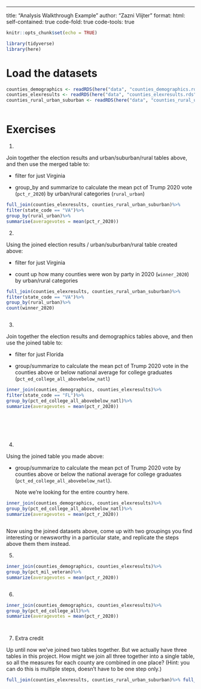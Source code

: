 ---
title: "Analysis Walkthrough Example"
author: "Zazni Vlijter"
format:
  html:
    self-contained: true
    code-fold: true
    code-tools: true
    
```r
knitr::opts_chunk$set(echo = TRUE)

library(tidyverse)
library(here)

```

# Load the datasets

```r

counties_demographics <- readRDS(here("data", "counties_demographics.rds"))
counties_elexresults <- readRDS(here("data", "counties_elexresults.rds"))
counties_rural_urban_suburban <- readRDS(here("data", "counties_rural_urban_suburban.rds"))



```

# Exercises

1)  

Join together the election results and urban/suburban/rural tables above, and then use the merged table to:

-   filter for just Virginia

-   group_by and summarize to calculate the mean pct of Trump 2020 vote (`pct_r_2020`) by urban/rural categories (`rural_urban`)

```r
full_join(counties_elexresults, counties_rural_urban_suburban)%>%
filter(state_code == "VA")%>% 
group_by(rural_urban)%>%
summarise(averagevotes = mean(pct_r_2020))

```

2)  

Using the joined election results / urban/suburban/rural table created above:

-   filter for just Virginia

-   count up how many counties were won by party in 2020 (`winner_2020`) by urban/rural categories

```r
full_join(counties_elexresults, counties_rural_urban_suburban)%>%
filter(state_code == "VA")%>% 
group_by(rural_urban)%>%
count(winner_2020)



```

3)  

Join together the election results and demographics tables above, and then use the joined table to:

-   filter for just Florida

-   group/summarize to calculate the mean pct of Trump 2020 vote in the counties above or below national average for college graduates (`pct_ed_college_all_abovebelow_natl`)

```r
inner_join(counties_demographics, counties_elexresults)%>%
filter(state_code == "FL")%>%
group_by(pct_ed_college_all_abovebelow_natl)%>%
summarize(averagevotes = mean(pct_r_2020))

  
  




```

4)  

Using the joined table you made above:

-   group/summarize to calculate the mean pct of Trump 2020 vote by counties above or below the national average for college graduates (`pct_ed_college_all_abovebelow_natl`).

    Note we're looking for the entire country here.

```r
inner_join(counties_demographics, counties_elexresults)%>%
group_by(pct_ed_college_all_abovebelow_natl)%>%
summarize(averagevotes = mean(pct_r_2020))



```

Now using the joined datasets above, come up with two groupings you find interesting or newsworthy in a particular state, and replicate the steps above them them instead.

5)  

```r
inner_join(counties_demographics, counties_elexresults)%>%
group_by(pct_mil_veteran)%>%
summarize(averagevotes = mean(pct_r_2020))



```

6)  

```r
inner_join(counties_demographics, counties_elexresults)%>%
group_by(pct_ed_college_all)%>%
summarize(averagevotes = mean(pct_r_2020))




```

7)  Extra credit

Up until now we've joined two tables together. But we actually have three tables in this project. How might we join all three together into a single table, so all the measures for each county are combined in one place? (Hint: you can do this is multiple steps, doesn't have to be one step only.)

```r

full_join(counties_elexresults, counties_rural_urban_suburban)%>% full_join(counties_demographics)




```
